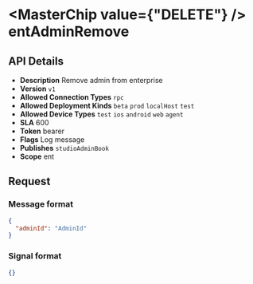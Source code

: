 
# <MasterChip value={"DELETE"} /> entAdminRemove

## API Details

- **Description** Remove admin from enterprise
- **Version** `v1`
- **Allowed Connection Types** `rpc` 
- **Allowed Deployment Kinds** `beta` `prod` `localHost` `test` 
- **Allowed Device Types** `test` `ios` `android` `web` `agent` 
- **SLA** 600
- **Token** bearer
- **Flags** Log message
- **Publishes** `studioAdminBook` 
- **Scope** ent


## Request

### Message format

```json
{
  "adminId": "AdminId"
}
```

### Signal format

```json
{}
```


